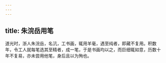 ```yaml
---
---
---
```

title: 朱浣岳用笔
---



道光时，浙人朱浣岳，名沆，工书画，辄用羊毫，遇至纯者，即藏不复用。积数年，令工人就每笔选其至精者，成一笔，于是书画均以之，而巨细辄如意，历数十年不复易，亦未尝用他笔，身后且以为殉也。